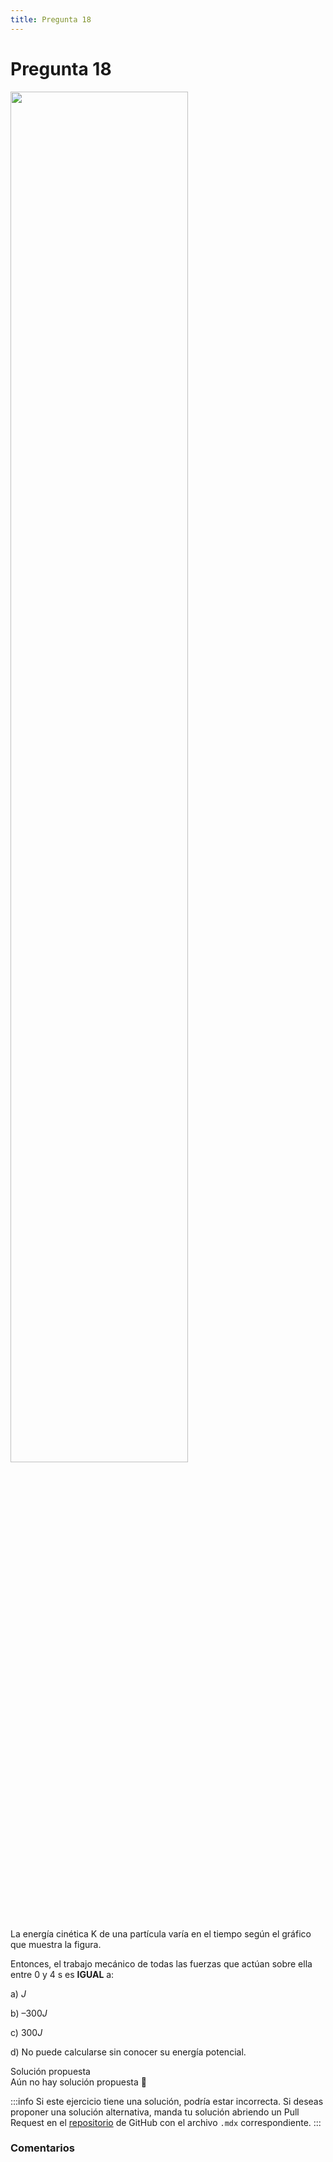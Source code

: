 ```yaml
---
title: Pregunta 18
---
```



# Pregunta 18

<Image
  src="science/dynamics/exercises/2025-2/p18/image.png"
  width="75%"
/>

La energía cinética K de una partícula varía en el tiempo según el gráfico que muestra la figura.

Entonces, el trabajo mecánico de todas las fuerzas que actúan sobre ella entre 0 y 4 s es **IGUAL** a:

a) $J$

b) $–300 J$

c) $300 J$

d) No puede calcularse sin conocer su energía potencial.

<MDXDetails>
<summary>Solución propuesta</summary>

<div className="exercise">
Aún no hay solución propuesta 🥲
</div>

:::info
Si este ejercicio tiene una solución, podría estar incorrecta. Si deseas proponer una solución alternativa, manda tu solución abriendo
un Pull Request en el [repositorio](https://github.com/crow-rojas/apuntes-fundamentals/pulls) de GitHub con el archivo
`.mdx` correspondiente.
:::

</MDXDetails>

### Comentarios

<Disqus
  url="https://crow-rojas.github.io/apuntes-fundamentals/docs/mathematics/calculus-1-2-3/exercises/2019-2/p01"
  identifier="docs/mathematics/calculus-1-2-3/exercises/2019-2/p01"
  title="2019-2 Cálculo I, II y III - Pregunta 01"
/>
